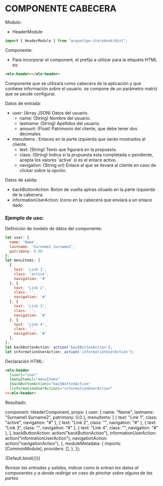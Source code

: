 
<Meta title="Componentes/Headers/Header" />

# COMPONENTE CABECERA

Modulo:

- HeaderModule

```js live=true
import { HeaderModule } from "arquetipo-storybook/dist";
```

Componente:

- Para incorporar el component, el prefijo a utilizar para la etiqueta HTML es:

```html live=true
<mln-header></mln-header>
```

Componente que se utilizará como cabecera de la aplicación y que contiene información sobre el usuario. se compone de un parámetro matriz que se peude configurar.

Datos de entrada:

- user: (Array JSON) Datos del usuario.
  - name: (String) Nombre del usuario.
  - lastname: (String) Apellidos del usuario.
  - amount: (Float) Patrimonio del cliente, que debe tener dos decimales.
- menuItems : Enlaces en la parte izquierda que serán mostrados al cliente.
  - text: (String) Texto que figurará en la propuesta.
  - class: (String) Indica si la prupuesta esta completada o pendiente, acepta los valores 'active' si es el enlace activo.
  - navigation: (String url) Enlace al que se llevará al cliente en caso de clickar sobre la opción.

Datos de salida:

- backButtonAction: Botón de vuelta aptras situado en la parte izquierda de la cabecera.
- informationUserAction: Icono en la cabecerá que enviará a un enlace dado.

### Ejemplo de uso:

Definición de modelo de datos del componente:

```js live=true
let user: {
  name: 'Name', 
  lastname: 'Surname1 Surname2', 
  patrimony: 0.00
}; 
let menuItems: [ 
  { 
    text: 'Link 1', 
    class: 'active', 
    navigation: '#' 
  }, { 
    text: 'Link 2', 
    class: '', 
    navigation: '#' 
  }, { 
    text: 'Link 3', 
    class: '', 
    navigation: '#'
  }, { 
    text: 'Link 4', 
    class: '', 
    navigation: '#' 
  }, 
]; 
let backButtonAction: action('backButtonAction'); 
let informationUserAction: action('informationUserAction');
```

Declaración HTML:

```html live=true
<mln-header
  [user]="user"
  [menuItems]="menuItems"
  [backButtonAction]="backButtonAction"
  [informationUserAction]="informationUserAction"
></mln-header>
```

Resultado:

  component: HeaderComponent,
  props: {
    user: { name: "Name", lastname: "Surname1 Surname2", patrimony: 0.0 },
    menuItems: [
      { text: "Link 1", class: "active", navigation: "#" },
      { text: "Link 2", class: "", navigation: "#" },
      { text: "Link 3", class: "", navigation: "#" },
      { text: "Link 4", class: "", navigation: "#" },
    ],
    backButtonAction: action("backButtonAction"),
    informationUserAction: action("informationUserAction"),
    navigationAction: action("navigationAction"),
  },
  moduleMetadata: {
    imports: [CommonModule],
    providers: [],
  },
});

<Canvas>
  <Story name="Default">{Default.bind({})}</Story>
</Canvas>

_Revisar las entradas y salidas, indicar como le entran los datos al componentes y a donde redirige en caso de pinchar sobre alguna de las partes_
